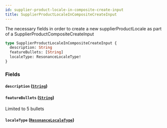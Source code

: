 ```yaml
---
id: supplier-product-locale-in-composite-create-input
title: SupplierProductLocaleInCompositeCreateInput
---
```



The necessary fields in order to create a new supplierProductLocale as part of a SupplierProductCompositeCreateInput


```graphql
type SupplierProductLocaleInCompositeCreateInput {
  description: String
  featureBullets: [String]
  localeType: ResonanceLocaleType!
}
```


### Fields

#### `description` ([`String`](/developers/supplier-apis/supply-api/graphql/reference/scalars/string))




#### `featureBullets` ([`String`](/developers/supplier-apis/supply-api/graphql/reference/scalars/string))

Limited to 5 bullets


#### `localeType` ([`ResonanceLocaleType`](/developers/supplier-apis/supply-api/graphql/reference/enums/resonance-locale-type))






